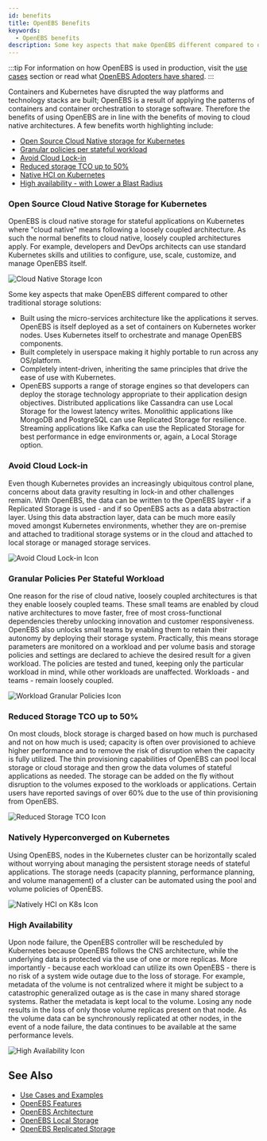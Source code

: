 ```yaml
---
id: benefits
title: OpenEBS Benefits
keywords:
  - OpenEBS benefits
description: Some key aspects that make OpenEBS different compared to other traditional storage solutions include - built using a micro-services architecture, highly portable to run across any OS/platform, completely intent-driven and declarative, and including a range of storage engines.
---
```



:::tip
For information on how OpenEBS is used in production, visit the [use cases](use-cases-and-examples.mdx) section or read what [OpenEBS Adopters have shared](https://github.com/openebs/openebs/blob/HEAD/ADOPTERS.md).
:::

Containers and Kubernetes have disrupted the way platforms and technology stacks are built; OpenEBS is a result of applying the patterns of containers and container orchestration to storage software. Therefore the benefits of using OpenEBS are in line with the benefits of moving to cloud native architectures. A few benefits worth highlighting include:

- [Open Source Cloud Native storage for Kubernetes](#open-source-cloud-native-storage-for-kubernetes)
- [Granular policies per stateful workload](#granular-policies-per-stateful-workload)
- [Avoid Cloud Lock-in](#avoid-cloud-lock-in)
- [Reduced storage TCO up to 50%](#reduced-storage-tco-up-to-50)
- [Native HCI on Kubernetes](#natively-hyperconverged-on-kubernetes)
- [High availability - with Lower a Blast Radius](#high-availability)

### Open Source Cloud Native Storage for Kubernetes

<TwoColumn left="1fr" right="200px">
  <p>
    OpenEBS is cloud native storage for stateful applications on Kubernetes
    where "cloud native" means following a loosely coupled architecture. As such
    the normal benefits to cloud native, loosely coupled architectures apply.
    For example, developers and DevOps architects can use standard Kubernetes
    skills and utilities to configure, use, scale, customize, and manage OpenEBS itself.  
  </p>

![Cloud Native Storage Icon](../assets/b-cn.svg)

</TwoColumn>

Some key aspects that make OpenEBS different compared to other traditional storage solutions:

- Built using the micro-services architecture like the applications it serves. OpenEBS is itself deployed as a set of containers on Kubernetes worker nodes. Uses Kubernetes itself to orchestrate and manage OpenEBS components.
- Built completely in userspace making it highly portable to run across any OS/platform.
- Completely intent-driven, inheriting the same principles that drive the ease of use with Kubernetes.
- OpenEBS supports a range of storage engines so that developers can deploy the storage technology appropriate to their application design objectives. Distributed applications like Cassandra can use Local Storage for the lowest latency writes. Monolithic applications like MongoDB and PostgreSQL can use Replicated Storage for resilience. Streaming applications like Kafka can use the Replicated Storage for best performance in edge environments or, again, a Local Storage option.

### Avoid Cloud Lock-in

<TwoColumn left="1fr" right="200px">
  <p>
    Even though Kubernetes provides an increasingly ubiquitous control plane,
    concerns about data gravity resulting in lock-in and other challenges remain. 
    With OpenEBS, the data can be written to the OpenEBS layer - if a Replicated Storage 
    is used - and if so OpenEBS acts as a data abstraction layer. 
    Using this data abstraction layer, data can be much more easily moved amongst
    Kubernetes environments, whether they are on-premise and attached to traditional
    storage systems or in the cloud and attached to local storage or managed storage services.
  </p>

![Avoid Cloud Lock-in Icon](../assets/b-no-lockin.svg)

</TwoColumn>

### Granular Policies Per Stateful Workload

<TwoColumn left="1fr" right="200px">
    <p>
        One reason for the rise of cloud native, loosely coupled architectures is that they enable loosely coupled teams. These small teams are enabled by cloud native architectures to move faster, free of most cross-functional dependencies thereby unlocking innovation and customer responsiveness. OpenEBS also unlocks small teams by enabling them to retain their autonomy by deploying their storage system. Practically, this means storage parameters are monitored on a workload and per volume basis and storage policies and settings are declared to achieve the desired result for a given workload. The policies are tested and tuned, keeping only the particular workload in mind, while other workloads are unaffected. Workloads - and teams - remain loosely coupled.
    </p>

![Workload Granular Policies Icon](../assets/b-granular.svg)

</TwoColumn>

### Reduced Storage TCO up to 50%

<TwoColumn left="1fr" right="200px">
    <p>
     On most clouds, block storage is charged based on how much is purchased and not on how much is used; capacity is often over provisioned to achieve higher performance and to remove the risk of disruption when the capacity is fully utilized. The thin provisioning capabilities of OpenEBS can pool local storage or cloud storage and then grow the data volumes of stateful applications as needed. The storage can be added on the fly without disruption to the volumes exposed to the workloads or applications. Certain users have reported savings of over 60% due to the use of thin provisioning from OpenEBS.
    </p>

![Reduced Storage TCO Icon](../assets/b-lowtco.svg)

</TwoColumn>

### Natively Hyperconverged on Kubernetes

<TwoColumn left="1fr" right="200px">
  <p>
    Using OpenEBS, nodes in the Kubernetes cluster can be horizontally scaled without 
    worrying about managing the persistent storage needs of stateful applications. 
    The storage needs (capacity planning, performance planning, and volume management) 
    of a cluster can be automated using the pool and volume policies of OpenEBS.
  </p>

![Natively HCI on K8s Icon](../assets/b-hci.svg)

</TwoColumn>

### High Availability

<TwoColumn left="1fr" right="200px">
  <p>
    Upon node failure, the OpenEBS controller will be rescheduled by Kubernetes 
    because OpenEBS follows the CNS architecture, while the underlying data is
    protected via the use of one or more replicas. More importantly - because
    each workload can utilize its own OpenEBS - there is no risk of a system
    wide outage due to the loss of storage. For example, metadata of the volume
    is not centralized where it might be subject to a catastrophic generalized
    outage as is the case in many shared storage systems. Rather the metadata is
    kept local to the volume. Losing any node results in the loss of only those volume
    replicas present on that node. As the volume data can be synchronously
    replicated at other nodes, in the event of a node failure, the
    data continues to be available at the same performance levels.
  </p>

![High Availability Icon](../assets/b-ha.svg)

</TwoColumn>

## See Also

- [Use Cases and Examples](use-cases-and-examples.mdx)
- [OpenEBS Features](features.mdx)
- [OpenEBS Architecture](../concepts/architecture.md)
- [OpenEBS Local Storage](../concepts/data-engines/local-storage.md)
- [OpenEBS Replicated Storage](../concepts/data-engines/replicated-storage.md)
